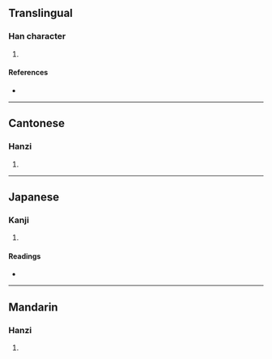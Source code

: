 {{character info/new}}
==Translingual==

===Han character===
{{Han char|rn=75|rad=木|as=08|sn=12|four=42964|canj=DHPA|ids=⿰木昏}}

# {{defn|Han|sort=木08}}

====References====
* {{Han ref|kx=0532.120|dkj=14931|dj=0920.190|hdz=21236.020|uh=68D4|ud=26836|bh=D9D5|bd=55765}}

----

==Cantonese==

===Hanzi===
{{yue-hanzi|jyut=[[fan1]]|y=fan1}}

# {{defn|lang=yue|sort=木08}}

----

==Japanese==

===Kanji===
{{ja-kanji|grade=|rs=木08}}

# {{defn|lang=ja|sort=木08}}

====Readings====
* {{ja-readings|on=[[こん]] (kon)|kun=}}

----

==Mandarin==

===Hanzi===
{{cmn-hanzi|pin=[[hūn]] ([[hun1]])|wg=hun<sup>1</sup>}}

# {{defn|lang=cmn|sort=木08}}